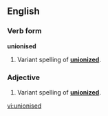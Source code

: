 ==English==
===Verb form===
'''unionised'''

#Variant spelling of '''[[unionized]]'''.

===Adjective===
{{en-adj|-}}

#Variant spelling of '''[[unionized]]'''.

[[vi:unionised]]
